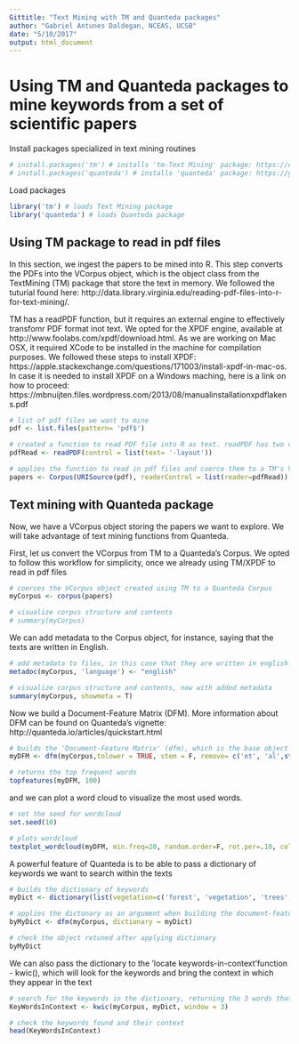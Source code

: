 ```yaml
---
Gittitle: "Text Mining with TM and Quanteda packages"
author: "Gabriel Antunes Daldegan, NCEAS, UCSB"
date: "5/10/2017"
output: html_document
---
```

# Using TM and Quanteda packages to mine keywords from a set of scientific papers

Install packages specialized in text mining routines

```r
# install.packages('tm') # installs 'tm-Text Mining' package: https://cran.r-project.org/web/packages/tm/vignettes/tm.pdf
# install.packages('quanteda') # installs 'quanteda' package: https://github.com/kbenoit/quanteda
```

Load packages

```r
library('tm') # loads Text Mining package
library('quanteda') # loads Quanteda package
```

## Using TM package to read in pdf files

In this section, we ingest the papers to be mined into R. This step converts the PDFs into the VCorpus object, which is the object class from the TextMining (TM) package that store the text in memory. We followed the tuturial found here: http://data.library.virginia.edu/reading-pdf-files-into-r-for-text-mining/.

TM has a readPDF function, but it requires an external engine to effectively transfomr PDF format inot text. We opted for the XPDF engine, available at http://www.foolabs.com/xpdf/download.html. As we are working on Mac OSX, it required XCode to be installed in the machine for compilation purposes. We followed these steps to install XPDF: https://apple.stackexchange.com/questions/171003/install-xpdf-in-mac-os. In case it is needed to install XPDF on a Windows maching, here is a link on how to proceed: https://mbnuijten.files.wordpress.com/2013/08/manualinstallationxpdflakens.pdf

```r
# list of pdf files we want to mine
pdf <- list.files(pattern= 'pdf$') 

# created a function to read PDF file into R as text. readPDF has two control parameters: info, which passes parameters to pdfinfo.exe, and text, which passes parameters to pdftotext.exe. Here only the text parameter is passed, '-layout', telling pdftotext.exe to maintain the original physical layout of the text
pdfRead <- readPDF(control = list(text= '-layout'))

# applies the function to read in pdf files and coerce them to a TM's VCORPUS
papers <- Corpus(URISource(pdf), readerControl = list(reader=pdfRead)) 
```

## Text mining with Quanteda package

Now, we have a VCorpus object storing the papers we want to explore. We will take advantage of text mining functions from Quanteda.

First, let us convert the VCorpus from TM to a Quanteda's Corpus. We opted to follow this workflow for simplicity, once we already using TM/XPDF to read in pdf files
```r
# coerces the VCorpus object created using TM to a Quanteda Corpus
myCorpus <- corpus(papers)

# visualize corpus structure and contents
# summary(myCorpus) 
```

We can add metadata to the Corpus object, for instance, saying that the texts are written in English.

```r
# add metadata to files, in this case that they are written in english
metadoc(myCorpus, 'language') <- "english" 

# visualize corpus structure and contents, now with added metadata
summary(myCorpus, showmeta = T)
```

Now we build a Document-Feature Matrix (DFM). More information about DFM can be found on Quanteda's vignette: http://quanteda.io/articles/quickstart.html

```r
# builds the 'Document-Feature Matrix' (dfm), which is the base object to further explore the texts
myDFM <- dfm(myCorpus,tolower = TRUE, stem = F, remove= c('et', 'al',stopwords('english')), remove_punct = TRUE, remove_numbers=TRUE)

# returns the top frequent words
topfeatures(myDFM, 100) 
```

and we can plot a word cloud to visualize the most used words.

```r
# set the seed for wordcloud
set.seed(10)

# plots wordcloud
textplot_wordcloud(myDFM, min.freq=20, random.order=F, rot.per=.10, colors=RColorBrewer::brewer.pal(8,'Dark2')) 
```

A powerful feature of Quanteda is to be able to pass a dictionary of keywords we want to search within the texts

```r
# builds the dictionary of keywords
myDict <- dictionary(list(vegetation=c('forest', 'vegetation', 'trees', 'landscape'), fire= c('fire','burn', 'burned', 'burnt'), climate =c('dry', 'wet', 'cool','cold', 'warm', 'hot')))

# applies the dictonary as an argument when building the document-feature matrix 
byMyDict <- dfm(myCorpus, dictionary = myDict) 

# check the object retuned after applying dictionary
byMyDict 
```

We can also pass the dictionary to the 'locate keywords-in-context'function - kwic(), which will look for the keywords and bring the context in which they appear in the text

```r
# search for the keywords in the dictionary, returning the 3 words that are before and after the keyword
KeyWordsInContext <- kwic(myCorpus, myDict, window = 3) 

# check the keywords found and their context
head(KeyWordsInContext)
```
